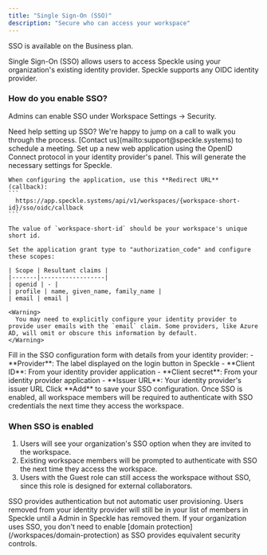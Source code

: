 ```yaml
---
title: "Single Sign-On (SSO)"
description: "Secure who can access your workspace"
---
```


<Note>
  SSO is available on the Business plan.
</Note>

Single Sign-On (SSO) allows users to access Speckle using your organization's existing identity provider. Speckle supports any OIDC identity provider.

### How do you enable SSO?
Admins can enable SSO under Workspace Settings → Security.

<Info>
  Need help setting up SSO? We're happy to jump on a call to walk you through the process. [Contact us](mailto:support@speckle.systems) to schedule a meeting.
</Info>

<Steps>
  <Step title="Create an OpenID Connect application">
    Set up a new web application using the OpenID Connect protocol in your identity provider's panel. This will generate the necessary settings for Speckle.

    When configuring the application, use this **Redirect URL** (callback):
    ```
      https://app.speckle.systems/api/v1/workspaces/{workspace-short-id}/sso/oidc/callback
    ```

    The value of `workspace-short-id` should be your workspace's unique short id.

    Set the application grant type to "authorization_code" and configure these scopes:

    | Scope | Resultant claims |
    |-------|------------------|
    | openid | - |
    | profile | name, given_name, family_name |
    | email | email |

    <Warning>
      You may need to explicitly configure your identity provider to provide user emails with the `email` claim. Some providers, like Azure AD, will omit or obscure this information by default.
    </Warning>
</Step>
  <Step title="Configure SSO in Speckle">
    Fill in the SSO configuration form with details from your identity provider:
    - **Provider**: The label displayed on the login button in Speckle
    - **Client ID**: From your identity provider application
    - **Client secret**: From your identity provider application
    - **Issuer URL**: Your identity provider's issuer URL
  </Step>
  <Step title="Enable SSO">
    Click **Add** to save your SSO configuration. Once SSO is enabled, all workspace members will be required to authenticate with SSO credentials the next time they access the workspace.
  </Step>
</Steps>

### When SSO is enabled

1. Users will see your organization's SSO option when they are invited to the workspace.
2. Existing workspace members will be prompted to authenticate with SSO the next time they access the workspace.
3. Users with the Guest role can still access the workspace without SSO, since this role is designed for external collaborators.

<Warning>
  SSO provides authentication but not automatic user provisioning. Users removed from your identity provider will still be in your list of members in Speckle until a Admin in Speckle has removed them.
</Warning>
<Info>
  If your organization uses SSO, you don't need to enable [domain protection](/workspaces/domain-protection) as SSO provides equivalent security controls.
</Info>
